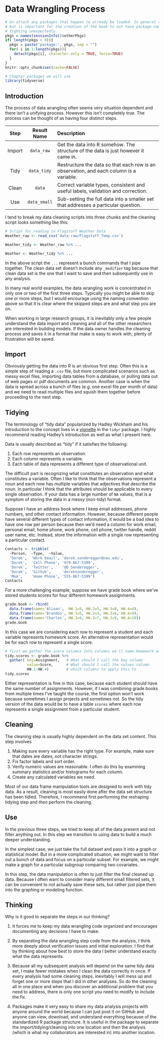 # Data Wrangling Process{-}

```r
# Un-attach any packages that happen to already be loaded. In general this is unnecessary
# but is important for the creation of the book to not have package namespaces
# fighting unexpectedly.
pkgs = names(sessionInfo()$otherPkgs)
if( length(pkgs > 0)){
  pkgs = paste('package:', pkgs, sep = "")
  for( i in 1:length(pkgs)){
    detach(pkgs[i], character.only = TRUE, force=TRUE)
  }
}
knitr::opts_chunk$set(cache=FALSE)
```
```r
# Chapter packages we will use
library(tidyverse)
```

## Introduction {-}
The process of data wrangling often seems very situation dependent and there 
isn't a unifying process. However this isn't completely true. The process can be 
thought of as having four distinct steps.

| **Step**  |  **Result Name** | Description                    |
|:---------:|:-----------:|:------------------------------------------------------------------------|
| Import    | `data_raw`   | Get the data into R somehow. The structure of the data is just however it came in. |
| Tidy      | `data_tidy`  | Restructure the data so that each row is an observation, and each column is a variable.|
| Clean     | `data`       | Correct variable types, consistent and useful labels, validation and correction.   |
| Use       | `data_small` | Sub-setting the full data into a smaller set that addresses a particular question. |


I tend to break my data cleaning scripts into three chunks and the cleaning script 
looks something like this:
```r
# Script for reading in Flagstaff Weather Data
Weather_raw <- read_csv('data-raw/Flagstaff_Temp.csv')

Weather_tidy <- Weather_raw %>% ...

Weather <- Weather_tidy %>% ...
```

In the above script the `...` represent a bunch commands that I pipe together. 
The clean data set doesn't include any `_modifier` tag because that clean data 
set is the one that I want to save and then subsequently use in any analysis. 

In many real world examples, the data wrangling work is concentrated in only one 
or two of the first three steps. Typically you might be able to skip one or more 
steps, but I would encourage using the naming convention above so that it is clear 
where the skipped steps are and what step you are on.

When working in large research groups, it is inevitably only a few people understand
the data import and cleaning and all of the other researchers are interested in building
models. If the data owner handles the cleaning process and saves it in a format that
make is easy to work with, plenty of frustration will be saved.

## Import {-}
Obviously getting the data into R is an obvious first step. Often this is a simple 
step of reading a `.csv` file, but more complicated scenarios such as messy excel 
files, importing data tables from a database, or pulling data out of web pages or 
pdf documents are common.  Another case is when the data is spread across a bunch 
of files (e.g. one excel file per month of data) and we need to read multiple files 
and squish them together before proceeding to the next step.

## Tidying {-}

The terminology of "tidy data" popularized by Hadley Wickham and his introduction 
to the concept lives in a 
[vignette](https://cran.r-project.org/web/packages/tidyr/vignettes/tidy-data.html) 
in the `tidyr` package. I highly recommend reading Hadley's introduction as well 
as what I present here. 

Data is usually described as "tidy" if it satisfies the following:

1. Each row represents an observation.
2. Each column represents a variable.
3. Each table of data represents a different type of observational unit.

The difficult part is recognizing what constitutes an observation and what constitutes 
a variable. Often I like to think that the observations represent a noun and each 
now has multiple variables that adjectives that describe the noun. In particular I 
think that the attributes should be applicable to every single observation. If your 
data has a large number of `NA` values, that is a symptom of storing the data in a 
messy (non-tidy) format. 

Suppose I have an address book where I keep email addresses, phone numbers, and 
other contact information.  However, because different people have several different 
types of contact information, it would be a bad idea to have one row per person 
because then we'd need a column for work email, personal email, home phone, work 
phone, cell phone, twitter handle, reddit user name, etc. Instead, store the 
information with a single row representing a particular contact.

```r
Contacts <- tribble(
  ~Person,  ~Type,  ~Value,
  'Derek',  'Work Email', 'derek.sonderegger@nau.edu',
  'Derek',  'Cell Phone', '970-867-5309',
  'Derek',  'Twitter',    '@D_Sonderegger',
  'Derek',  'Github',     'dereksonderegger',
  'Mom',    'Home Phone', '555-867-5309')
Contacts
```

For a more challenging example, suppose we have grade book where we've stored 
students scores for four different homework assignments.

```r
grade.book <- rbind(
  data.frame(name='Alison',  HW.1=8, HW.2=5, HW.3=8, HW.4=4),
  data.frame(name='Brandon', HW.1=5, HW.2=3, HW.3=6, HW.4=9),
  data.frame(name='Charles', HW.1=9, HW.2=7, HW.3=9, HW.4=10))
grade.book
```

In this case we are considering each row to represent a student and each variable 
represents homework score. An alternative representation would be for each row to 
represent a single score.

```r
# first we gather the score columns into columns we'll name Homework and Score
tidy.scores <- grade.book %>% 
  gather( key=Assignment,   # What should I call the key column
          value=Score,      # What should I call the values column
          HW.1:HW.4)        # which columns to apply this to
tidy.scores
```

Either representation is fine in this case, because each student should have the 
same number of assignments. However, if I was combining grade books from multiple 
times I've taught the course, the first option won't work because sometimes I 
assign projects and sometimes not. So the tidy version of the data would be to 
have a table `scores` where each row represents a single assignment from a particular 
student.

## Cleaning {-}

The cleaning step is usually highly dependent on the data set content. This step 
involves 

1.  Making sure every variable has the right type. For example, make sure that 
    dates are dates, not character strings. 
2.  Fix factor labels and sort order.
3.  Verify numeric values are reasonable. I often do this by examining summary 
    statistics and/or histograms for each column.
4.  Create any calculated variables we need.

<!-- Example: Factor labels that are screwed up and we have too many groups.  -->

Most of our data frame manipulation tools are designed to work with tidy data. 
As a result, cleaning is most easily done after the data set structure has been 
tidied. Therefore, I recommend first performing the reshaping tidying step and 
*then* perform the cleaning. 


## Use {-}
In the previous three steps, we tried to keep all of the data present and not filter 
anything out. In this step we transition to using data to build a much deeper understanding. 

In the simplest case, we just take the full dataset and pass it into a graph or 
statistical model. But in a more complicated situation, we might want to filter 
out a bunch of data and focus on a particular subset. For example, we might make 
a graph for a particular subgroup comparing two covariates. 

In this step, the data manipulation is often to just filter the final cleaned up 
data. Because I often want to consider many different small filtered sets, it can 
be convenient to not actually save these sets, but rather just pipe them into the 
graphing or modeling function.


## Thinking {-}

Why is it good to separate the steps in our thinking?

1.  It forces me to keep my data wrangling code organized and encourages 
    documenting any decisions I have to make.

2.  By separating the data wrangling step code from the analysis, I think more 
    deeply about verification issues and initial exploration. I find that by
    thinking about how best to store the data I better understand exactly what
    the data represents.
   
3.  Because all my subsequent analysis will depend on the same tidy data set, I make 
    fewer mistakes when I clean the data correctly in once. If every analysis had
    some cleaning steps, inevitably I will mess up and forget one or more steps
    that I did in other analyses. So do the cleaning all in one place and when you
    discover an additional problem that you need to address, there is only one
    script you need to modify to include the fix. 
   
4.  Packages make it very easy to share my data analysis projects with anyone around 
    the world because I can just post it on GitHub and anyone can view, download, 
    and understand everything because of the standardized R package structure. It
    is useful in the package to separate the import/tidying/cleaning into one
    location and then the analysis (which is what my collaborators are interested in)
    into another location.

